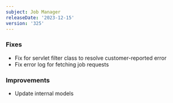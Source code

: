 ```yaml
---
subject: Job Manager
releaseDate: '2023-12-15'
version: '325'
---
```


### Fixes
* Fix for servlet filter class to resolve customer-reported error
* Fix error log for fetching job requests

### Improvements
* Update internal models
